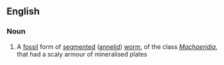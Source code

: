 ==English==

===Noun===
{{en-noun}}

# A [[fossil]] form of [[segmented]] ([[annelid]]) [[worm]], of the class ''[[Machaeridia]]'', that had a scaly armour of mineralised plates